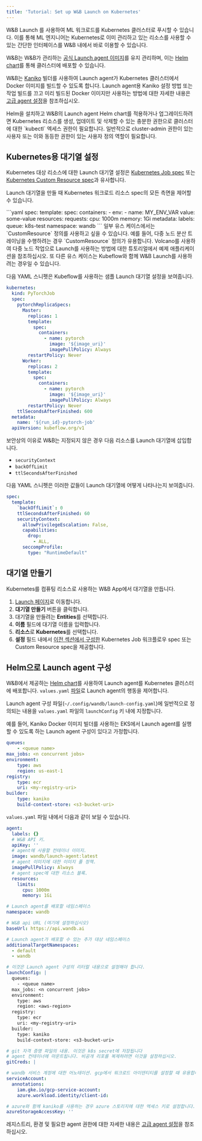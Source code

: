 ```yaml
---
title: 'Tutorial: Set up W&B Launch on Kubernetes'
---
```


W&B Launch 를 사용하여 ML 워크로드를 Kubernetes 클러스터로 푸시할 수 있습니다. 이를 통해 ML 엔지니어는 Kubernetes로 이미 관리하고 있는 리소스를 사용할 수 있는 간단한 인터페이스를 W&B 내에서 바로 이용할 수 있습니다.

W&B는 W&B가 관리하는 [공식 Launch agent 이미지](https://hub.docker.com/r/wandb/launch-agent)를 유지 관리하며, 이는 [Helm chart](https://github.com/wandb/helm-charts/tree/main/charts/launch-agent)를 통해 클러스터에 배포할 수 있습니다.

W&B는 [Kaniko](https://github.com/GoogleContainerTools/kaniko) 빌더를 사용하여 Launch agent가 Kubernetes 클러스터에서 Docker 이미지를 빌드할 수 있도록 합니다. Launch agent용 Kaniko 설정 방법 또는 작업 빌드를 끄고 미리 빌드된 Docker 이미지만 사용하는 방법에 대한 자세한 내용은 [고급 agent 설정](/ko/launch/set-up-launch/setup-agent-advanced)을 참조하십시오.

<Note>
Helm을 설치하고 W&B의 Launch agent Helm chart를 적용하거나 업그레이드하려면 Kubernetes 리소스를 생성, 업데이트 및 삭제할 수 있는 충분한 권한으로 클러스터에 대한 `kubectl` 엑세스 권한이 필요합니다. 일반적으로 cluster-admin 권한이 있는 사용자 또는 이와 동등한 권한이 있는 사용자 정의 역할이 필요합니다.
</Note>

## Kubernetes용 대기열 설정

Kubernetes 대상 리소스에 대한 Launch 대기열 설정은 [Kubernetes Job spec](https://kubernetes.io/docs/concepts/workloads/controllers/job/) 또는 [Kubernetes Custom Resource spec](https://kubernetes.io/docs/concepts/extend-kubernetes/api-extension/custom-resources/)과 유사합니다.

Launch 대기열을 만들 때 Kubernetes 워크로드 리소스 spec의 모든 측면을 제어할 수 있습니다.

<Tabs>
<Tab title="Kubernetes job spec">
```yaml
spec:
  template:
    spec:
      containers:
        - env:
            - name: MY_ENV_VAR
              value: some-value
          resources:
            requests:
              cpu: 1000m
              memory: 1Gi
metadata:
  labels:
    queue: k8s-test
namespace: wandb
```
</Tab>
<Tab title="Custom resource spec">
일부 유스 케이스에서는 `CustomResource` 정의를 사용하고 싶을 수 있습니다. 예를 들어, 다중 노드 분산 트레이닝을 수행하려는 경우 `CustomResource` 정의가 유용합니다. Volcano를 사용하여 다중 노드 작업으로 Launch를 사용하는 방법에 대한 튜토리얼에서 예제 애플리케이션을 참조하십시오. 또 다른 유스 케이스는 Kubeflow와 함께 W&B Launch를 사용하려는 경우일 수 있습니다.

다음 YAML 스니펫은 Kubeflow를 사용하는 샘플 Launch 대기열 설정을 보여줍니다.

```yaml
kubernetes:
  kind: PyTorchJob
  spec:
    pytorchReplicaSpecs:
      Master:
        replicas: 1
        template:
          spec:
            containers:
              - name: pytorch
                image: '${image_uri}'
                imagePullPolicy: Always
        restartPolicy: Never
      Worker:
        replicas: 2
        template:
          spec:
            containers:
              - name: pytorch
                image: '${image_uri}'
                imagePullPolicy: Always
        restartPolicy: Never
    ttlSecondsAfterFinished: 600
  metadata:
    name: '${run_id}-pytorch-job'
  apiVersion: kubeflow.org/v1
```
</Tab>
</Tabs>

보안상의 이유로 W&B는 지정되지 않은 경우 다음 리소스를 Launch 대기열에 삽입합니다.

- `securityContext`
- `backOffLimit`
- `ttlSecondsAfterFinished`

다음 YAML 스니펫은 이러한 값들이 Launch 대기열에 어떻게 나타나는지 보여줍니다.

```yaml title="example-spec.yaml"
spec:
  template:
    `backOffLimit`: 0
    ttlSecondsAfterFinished: 60
    securityContext:
      allowPrivilegeEscalation: False,
      capabilities:
        drop:
          - ALL,
      seccompProfile:
        type: "RuntimeDefault"
```

## 대기열 만들기

Kubernetes를 컴퓨팅 리소스로 사용하는 W&B App에서 대기열을 만듭니다.

1. [Launch 페이지](https://wandb.ai/launch)로 이동합니다.
2. **대기열 만들기** 버튼을 클릭합니다.
3. 대기열을 만들려는 **Entities**를 선택합니다.
4. **이름** 필드에 대기열 이름을 입력합니다.
5. **리소스**로 **Kubernetes**를 선택합니다.
6. **설정** 필드 내에서 [이전 섹션에서 구성한](#configure-a-queue-for-kubernetes) Kubernetes Job 워크플로우 spec 또는 Custom Resource spec을 제공합니다.

## Helm으로 Launch agent 구성

W&B에서 제공하는 [Helm chart](https://github.com/wandb/helm-charts/tree/main/charts/launch-agent)를 사용하여 Launch agent를 Kubernetes 클러스터에 배포합니다. `values.yaml` [파일](https://github.com/wandb/helm-charts/blob/main/charts/launch-agent/values.yaml)로 Launch agent의 행동을 제어합니다.

Launch agent 구성 파일(`~/.config/wandb/launch-config.yaml`)에 일반적으로 정의되는 내용을 `values.yaml` 파일의 `launchConfig` 키 내에 지정합니다.

예를 들어, Kaniko Docker 이미지 빌더를 사용하는 EKS에서 Launch agent를 실행할 수 있도록 하는 Launch agent 구성이 있다고 가정합니다.

```yaml title="launch-config.yaml"
queues:
	- <queue name>
max_jobs: <n concurrent jobs>
environment:
	type: aws
	region: us-east-1
registry:
	type: ecr
	uri: <my-registry-uri>
builder:
	type: kaniko
	build-context-store: <s3-bucket-uri>
```

`values.yaml` 파일 내에서 다음과 같이 보일 수 있습니다.

```yaml title="values.yaml"
agent:
  labels: {}
  # W&B API 키.
  apiKey: ''
  # agent에 사용할 컨테이너 이미지.
  image: wandb/launch-agent:latest
  # agent 이미지에 대한 이미지 풀 정책.
  imagePullPolicy: Always
  # agent spec에 대한 리소스 블록.
  resources:
    limits:
      cpu: 1000m
      memory: 1Gi

# Launch agent를 배포할 네임스페이스
namespace: wandb

# W&B api URL (여기에 설정하십시오)
baseUrl: https://api.wandb.ai

# Launch agent가 배포할 수 있는 추가 대상 네임스페이스
additionalTargetNamespaces:
  - default
  - wandb

# 이것은 Launch agent 구성의 리터럴 내용으로 설정해야 합니다.
launchConfig: |
  queues:
    - <queue name>
  max_jobs: <n concurrent jobs>
  environment:
    type: aws
    region: <aws-region>
  registry:
    type: ecr
    uri: <my-registry-uri>
  builder:
    type: kaniko
    build-context-store: <s3-bucket-uri>

# git 자격 증명 파일의 내용. 이것은 k8s secret에 저장됩니다
# agent 컨테이너에 마운트됩니다. 비공개 리포를 복제하려면 이것을 설정하십시오.
gitCreds: |

# wandb 서비스 계정에 대한 어노테이션. gcp에서 워크로드 아이덴티티를 설정할 때 유용합니다.
serviceAccount:
  annotations:
    iam.gke.io/gcp-service-account:
    azure.workload.identity/client-id:

# azure와 함께 kaniko를 사용하는 경우 azure 스토리지에 대한 엑세스 키로 설정합니다.
azureStorageAccessKey: ''
```

레지스트리, 환경 및 필요한 agent 권한에 대한 자세한 내용은 [고급 agent 설정](/ko/launch/set-up-launch/setup-agent-advanced)을 참조하십시오.